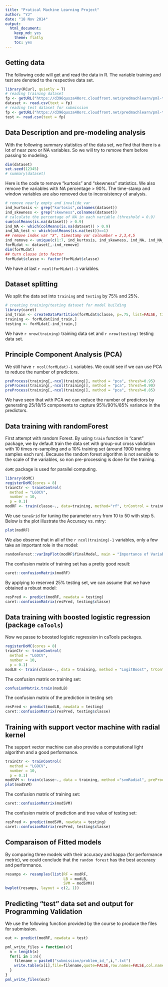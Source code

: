 ```yaml
---
title: "Pratical Machine Learning Project"
author: "YJ"
date: "18 Nov 2014"
output:
  html_document:
    keep_md: yes
    theme: flatly
    toc: yes
---
```


## Getting data

The following code will get and read the data in R. The variable training and test are denoted to the respective data set.

```r
library(RCurl, quietly = T)
# reading training dataset
fp <- getURL("https://d396qusza40orc.cloudfront.net/predmachlearn/pml-training.csv")
dataset <- read.csv(text = fp)
# reading test dataset for submission
fp <- getURL("https://d396qusza40orc.cloudfront.net/predmachlearn/pml-testing.csv")
test <- read.csv(text = fp)
```

## Data Description and pre-modeling analysis

With the following summary statistics of the data set, we find that there is a lot of near zero or NA variables. So we will try to remove them before passing to modeling.

```r
dim(dataset)
set.seed(12345)
# summary(dataset)
```
Here is the code to remove "kurtosis" and "skewness" statistics. We also remove the variables with NA percentage > 90%. The time-stamp and window variables are also removed due to inconsistency of analysis.

```r
# remove nearly empty and invalide var
ind_kurtosis <- grep("kurtosis",colnames(dataset))
ind_skewness <- grep("skewness",colnames(dataset))
# calculate the percentage of NA in each variable (threshold = 0.9)
sum(colMeans(is.na(dataset)) > 0.9)
ind_NA <- which(colMeans(is.na(dataset)) > 0.9)
ind_NA_test <- which(colMeans(is.na(test))==1)
## remove index var "X", timestamp var colnumber = 2,3,4,5
ind_remove <- unique(c(1:7, ind_kurtosis, ind_skewness, ind_NA, ind_NA_test))
forMLdat <- dataset[,-ind_remove]
dim(forMLdat)
## turn classe into factor
forMLdat$classe <- factor(forMLdat$classe)
```

We have at last `r ncol(forMLdat)-1` variables.

## Dataset splitting

We split the data set into `training` and `testing` by 75% and 25%.

```r
# creating training/testing dataset for model building
library(caret)
ind_train <- createDataPartition(forMLdat$classe, p=.75, list=FALSE, times=1)
training <- forMLdat[ind_train,]
testing <- forMLdat[-ind_train,]
```

We have `r nrow(training)` training data set and `r nrow(testing)` testing data set.

## Principle Component Analysis (PCA)

We still have `r ncol(forMLdat)-1` variables. We could see if we can use PCA to reduce the number of predictors.

```r
preProcess(training[,-ncol(training)], method = "pca", thresh=0.95)
preProcess(training[,-ncol(training)], method = "pca", thresh=0.90)
preProcess(training[,-ncol(training)], method = "pca", thresh=0.85)
```
We have seen that with PCA we can reduce the number of predictors by generating 25/18/15 components to capture 95%/90%/85% variance in the predictors.

## Data training with randomForest

First attempt with random Forest. By using `train` function in "caret" package, we by default train the data set with group-out cross validation with 10 times re-sampling and a 10% training set (around 1900 training samples each run). Because the random forest algorithm is not sensible to the scale of the variables, so non pre-processing is done for the training. 

`doMC` package is used for parallel computing.

```r
library(doMC)
registerDoMC(cores = 8)
trainCtr <- trainControl(
  method = "LGOCV",
  number = 10,
  p = 0.1)
modRF <- train(classe~., data=training, method="rf", trControl = trainCtr, tuneGrid = data.frame(mtry=seq(10, 50, by = 5)), quietly = T)
```

We use `tuneGrid` for tuning the parameter `mtry` from 10 to 50 with step 5. Below is the plot illustrate the Accuracy vs. mtry:

```r
plot(modRF)
```

We also observe that in all of the `r ncol(training)-1` variables, only a few take an important role in the model:

```r
randomForest::varImpPlot(modRF$finalModel, main = "Importance of Variables", cex = 0.8)
```

The confusion matrix of training set has a pretty good result:

```r
caret::confusionMatrix(modRF)
```

By applying to reserved 25% testing set, we can assume that we have obtained a robust model:

```r
resPred <- predict(modRF, newdata = testing)
caret::confusionMatrix(resPred, testing$classe)
```

## Data training with boosted logistic regression (package `caTools`)

Now we passe to boosted logistic regression in caTools packages.

```r
registerDoMC(cores = 8)
trainCtr <- trainControl(
  method = "LGOCV",
  number = 10,
  p = 0.1)
modLB <- train(classe~., data = training, method = "LogitBoost", trControl = trainCtr, preprocess="pca")
```

The confusion matrix on training set:

```r
confusionMatrix.train(modLB)
```

The confusion matrix of the prediction in testing set:

```r
resPred <- predict(modLB, newdata = testing)
caret::confusionMatrix(resPred, testing$classe)
```

## Training with support vector machine with radial kernel

The support vector machine can also provide a computational light algorithm and a good performance.

```r
trainCtr <- trainControl(
  method = "LGOCV",
  number = 10,
  p = 0.1)
modSVM <- train(classe~., data = training, method ="svmRadial", preProc = c("center", "scale"), trControl = trainCtr, tuneLength =4)
plot(modSVM)
```

The confusion matrix of training set:

```r
caret::confusionMatrix(modSVM)
```

The confusion matrix of prediction and true value of testing set:

```r
resPred <- predict(modSVM, newdata = testing)
caret::confusionMatrix(resPred, testing$classe)
```

## Comparaison of Fitted models

By comparing three models with their accuracy and kappa (for performance metric), we could conclude that the `random forest` has the best accuracy and performance.

```r
resamps <- resamples(list(RF = modRF,
                          LB = modLB,
                          SVM = modSVM))
bwplot(resamps, layout = c(2, 1))
```


## Predicting "test" data set and output for Programming Validation

We use the following function provided by the course to produce the files for submission.

```r
out <- predict(modRF, newdata = test)

pml_write_files = function(x){
  n = length(x)
  for(i in 1:n){
    filename = paste0("submission/problem_id_",i,".txt")
    write.table(x[i],file=filename,quote=FALSE,row.names=FALSE,col.names=FALSE)
  }
}
pml_write_files(out)
```

